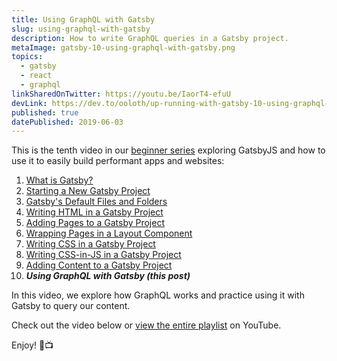 ```yaml
---
title: Using GraphQL with Gatsby
slug: using-graphql-with-gatsby
description: How to write GraphQL queries in a Gatsby project.
metaImage: gatsby-10-using-graphql-with-gatsby.png
topics:
  - gatsby
  - react
  - graphql
linkSharedOnTwitter: https://youtu.be/IaorT4-efuU
devLink: https://dev.to/ooloth/up-running-with-gatsby-10-using-graphql-with-gatsby-1c87
published: true
datePublished: 2019-06-03
---
```



This is the tenth video in our [beginner series](https://www.youtube.com/watch?v=jAa1wh5ATm0&list=PLHBEcHVSROXQQhXpNhmiVKKcw72Cc0V-U) exploring GatsbyJS and how to use it to easily build performant apps and websites:

1. [What is Gatsby?](https://www.michaeluloth.com/what-is-gatsby)
2. [Starting a New Gatsby Project](https://www.michaeluloth.com/starting-a-new-gatsby-project)
3. [Gatsby's Default Files and Folders](https://www.michaeluloth.com/gatsbys-default-files-and-folders)
4. [Writing HTML in a Gatsby Project](https://www.michaeluloth.com/writing-html-in-a-gatsby-project)
5. [Adding Pages to a Gatsby Project](https://www.michaeluloth.com/adding-pages-to-a-gatsby-project)
6. [Wrapping Pages in a Layout Component](https://www.michaeluloth.com/wrapping-pages-in-a-layout-component)
7. [Writing CSS in a Gatsby Project](https://www.michaeluloth.com/writing-css-in-a-gatsby-project)
8. [Writing CSS-in-JS in a Gatsby Project](https://www.michaeluloth.com/writing-css-in-js-in-a-gatsby-project)
9. [Adding Content to a Gatsby Project](https://www.michaeluloth.com/adding-content-to-a-gatsby-project/)
10. **_Using GraphQL with Gatsby (this post)_**

In this video, we explore how GraphQL works and practice using it with Gatsby to query our content.

Check out the video below or [view the entire playlist](https://www.youtube.com/watch?v=jAa1wh5ATm0&list=PLHBEcHVSROXQQhXpNhmiVKKcw72Cc0V-U) on YouTube.

Enjoy! 🎉📺

<VideoEmbed embedURL="https://www.youtube.com/embed/IaorT4-efuU" />
